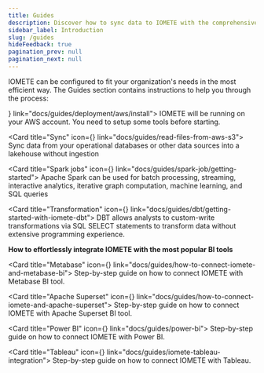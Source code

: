 ```yaml
---
title: Guides
description: Discover how to sync data to IOMETE with the comprehensive IOMETE guide. Get step-by-step instructions and valuable insights to streamline your data syncing process.
sidebar_label: Introduction
slug: /guides
hideFeedback: true
pagination_prev: null
pagination_next: null
---
```



IOMETE can be configured to fit your organization's needs in the most efficient way. The Guides section contains instructions to help you through the process:

<GridBox>
<Card title="Installation" icon={<Download />} link="docs/guides/deployment/aws/install">
  IOMETE will be running on your AWS account. You need to setup some tools before starting.
</Card>

<Card title="Sync" icon={<ArrowsClockwise />} link="docs/guides/read-files-from-aws-s3">
  Sync data from your operational databases or other data sources into a lakehouse without ingestion
</Card>

<Card title="Spark jobs" icon={<HardDrives />} link="docs/guides/spark-job/getting-started">
  Apache Spark can be used for batch processing, streaming, interactive analytics, iterative graph computation, machine
  learning, and SQL queries
</Card>

<Card title="Transformation" icon={<Swap />} link="docs/guides/dbt/getting-started-with-iomete-dbt">
  DBT allows analysts to custom-write transformations via SQL SELECT statements to transform data without extensive
  programming experience.
</Card>

</GridBox>

**How to effortlessly integrate IOMETE with the most popular BI tools**

<GridBox>

<Card title="Metabase" icon={<ChartBar />} link="docs/guides/how-to-connect-iomete-and-metabase-bi">
  Step-by-step guide on how to connect IOMETE with Metabase BI tool.
</Card>

<Card title="Apache Superset" icon={<ChartBar />} link="docs/guides/how-to-connect-iomete-and-apache-superset">
  Step-by-step guide on how to connect IOMETE with Apache Superset BI tool.
</Card>

<Card title="Power BI" icon={<ChartBar />} link="docs/guides/power-bi">
  Step-by-step guide on how to connect IOMETE with Power BI.
</Card>

<Card title="Tableau" icon={<ChartBar />} link="docs/guides/iomete-tableau-integration">
  Step-by-step guide on how to connect IOMETE with Tableau.
</Card>

</GridBox>
